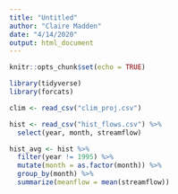 ```yaml
---
title: "Untitled"
author: "Claire Madden"
date: "4/14/2020"
output: html_document
---
```


```r
knitr::opts_chunk$set(echo = TRUE)
```


```r
library(tidyverse)
library(forcats)

clim <- read_csv("clim_proj.csv")

hist <- read_csv("hist_flows.csv") %>% 
  select(year, month, streamflow)

```


```r

hist_avg <- hist %>%
  filter(year != 1995) %>% 
  mutate(month = as.factor(month)) %>% 
  group_by(month) %>% 
  summarize(meanflow = mean(streamflow))




```





